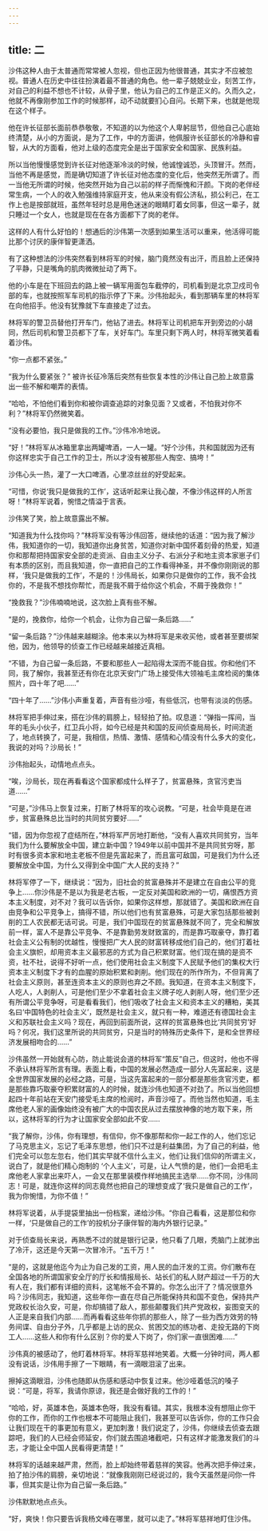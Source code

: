 ```yaml
---
---
---
```

title: 二
---



沙伟这种人由于太普通而常常被人忽视，但也正因为他很普通，其实才不应被忽视。普通人在历史中往往扮演着最不普通的角色。他一辈子兢兢业业，刻苦工作，对自己的利益不想也不计较，从骨子里，他认为自己的工作是正义的。久而久之，他就不再像刚参加工作的时候那样，动不动就要扪心自问。长期下来，也就是他现在这个样子。

他在许长征部长面前恭恭敬敬，不知道的以为他这个人卑躬屈节，但他自己心底始终清楚，从小的方面说，是为了工作，中的方面讲，他佩服许长征部长的冷静和睿智，从大的方面看，他对上级的态度完全是出于国家安全和国家、民族利益。

所以当他慢慢感觉到许长征对他逐渐冷淡的时候，他诚惶诚恐，头顶冒汗。然而，当他不再是感觉，而是确切知道了许长征对他态度的变化后，他突然无所谓了。而一当他无所谓的时候，他突然开始为自己以前的样子而惭愧和汗颜。下岗的老伴经常生病，一个人的收入勉强维持家庭开支，他从来没有假公济私，损公利己，在工作上也是按部就班，虽然年轻时总是用色迷迷的眼睛盯着女同事，但这一辈子，就只睡过一个女人，也就是现在在各方面都下了岗的老伴。

这样的人有什么好怕的！想通后的沙伟第一次感到如果生活可以重来，他活得可能比那个讨厌的康伴智更潇洒。

有了这种想法的沙伟突然看到林将军的时候，脑门竟然没有出汗，而且脸上还保持了平静，只是嘴角的肌肉微微扯动了两下。

他的小车是在下班回去的路上被一辆军用面包车截停的，司机看到是北京卫戍司令部的车，也就按照军车司机的指示停了下来。沙伟抬起头，看到那辆车里的林将军在向他招手。他没有犹豫就下车直接走了过去。

林将军的警卫员替他打开车门，他钻了进去。林将军让司机把车开到旁边的小胡同，然后司机和警卫员都下了车，关好车门。车里只剩下两人时，林将军微笑着看着沙伟。

“你一点都不紧张。”

“我为什么要紧张？” 被许长征冷落后突然有些恢复本性的沙伟让自己脸上故意露出一些不解和嘲弄的表情。

“哈哈，不怕他们看到你和被你调查追踪的对象见面？又或者，不怕我对你不利？”林将军仍然微笑着。

“没有必要怕，我只是做我的工作。”沙伟冷冷地说。

“好！”林将军从冰箱里拿出两罐啤酒，一人一罐。“好个沙伟，共和国就因为还有你这样忠实于自己工作的卫士，所以才没有被那些人掏空、搞垮！”

沙伟心头一热，灌了一大口啤酒，心里凉丝丝的好受起来。

“可惜，你说‘我只是做我的工作’，这话听起来让我心酸，不像沙伟这样的人所言呀！”林将军说着，惋惜之情溢于言表。

沙伟笑了笑，脸上故意露出不解。

“知道我为什么找你吗？”林将军没有等沙伟回答，继续他的话道：“因为我了解沙伟，我知道你的一切，我知道你出身贫苦，知道你对新中国怀着刻骨的热爱，知道你和那帮把持国家安全部的走资派、自由主义分子、右派分子和地主资本家崽子们有本质的区别，而且我知道，你一直把自己的工作看得神圣，并不像你刚刚说的那样，‘我只是做我的工作’，不是的！沙伟局长，如果你只是做你的工作，我不会找你的，不是我不想找你帮忙，而是我不屑于给你这个机会，不屑于挽救你！”

“挽救我？”沙伟喃喃地说，这次脸上真有些不解。

“是的，挽救你，给你一个机会，让你为自己留一条后路……”

“留一条后路？”沙伟越来越糊涂。他本来以为林将军是来收买他，或者甚至要绑架他，因为，他领导的侦查工作已经越来越接近真相。

“不错，为自己留一条后路，不要和那些人一起陷得太深而不能自拔。你和他们不同，我了解你，我甚至还有你在北京天安门广场上接受伟大领袖毛主席检阅的集体照片，四十年了吧……”

“四十年了……”沙伟小声重复着，声音有些沙哑，有些低沉，也带有淡淡的伤感。

林将军把手伸过来，搭在沙伟的肩膀上，轻轻拍了拍。叹息道：“弹指一挥间，当年的毛头小伙子，红卫兵小将，如今已经是共和国的反间侦查局局长，时间流逝了，地点转换了，可是，我相信，热情、激情、感情和心情没有什么多大的变化，我说的对吗？沙局长！”

沙伟抬起头，动情地点点头。

“唉，沙局长，现在再看看这个国家都成什么样子了，贫富悬殊，贪官污吏当道……”

“可是，”沙伟马上恢复过来，打断了林将军的攻心说教。“可是，社会毕竟是在进步，贫富悬殊总比当时的共同贫穷要好……”

“错，因为你忽视了症结所在，”林将军严厉地打断他，“没有人喜欢共同贫穷，当年我们为什么要解放全中国，建立新中国？1949年以前中国并不是共同贫穷呀，那时有很多资本家和地主老板不但是先富起来了，而且富可敌国，可是我们为什么还要解放全中国，为什么又得到全中国广大人民的支持？”

林将军停了一下，继续说：“因为，旧社会的贫富悬殊并不是建立在自由公平的竞争上……你沙伟是不是以为我是老古板，一定反对美国和欧洲的一切，痛恨西方资本主义制度，对不对？我可以告诉你，如果你这样想，那就错了。美国和欧洲在自由竞争和公平竞争上，搞得不错，所以他们也有贫富悬殊，可是大家包括那些被剥削的工人农民都无话可说。可是，我们中国现在的贫富悬殊就不同了，完全和解放前一样，富人不是靠公平竞争、不是靠勤劳发财致富的，而是靠巧取豪夺，靠打着社会主义公有制的优越性，慢慢把广大人民的财富转移成他们自己的，他们打着社会主义旗帜，却用资本主义最邪恶的方式为自己积累财富。他们现在搞的是资不资，社不社，说得不好听一点，他们使用社会主义制度下人民赋予他们的集权大行资本主义制度下才有的血腥的原始积累和剥削。他们现在的所作所为，不但背离了社会主义原则，甚至连资本主义的原则也弃之不顾。我知道，在资本主义制度下，人吃人，人剥削人，可是他们至少不拿着社会主义牌子吃人剥削人呀，他们至少还有所谓公平竞争呀，可是看看我们，他们吸收了社会主义和资本主义的糟粕，美其名曰‘中国特色的社会主义’，既然是社会主义，就只有一种，难道还有德国社会主义和苏联社会主义吗？现在，再回到前面所说，这样的贫富悬殊也比‘共同贫穷’好吗？何况，我们这里所说的共同贫穷，只是当时的特殊历史条件下，是和全世界经济发展相吻合的……”

沙伟虽然一开始就有心防，防止能说会道的林将军“策反”自己，但这时，他也不得不承认林将军所言有理。表面上看，中国的发展必然造成一部分人先富起来，这是全世界国家发展的必经之路，可是，当这先富起来的一部分都是那些贪官污吏，都是那些靠巧取豪夺积累财富的人的时候，就连沙伟也知道不对劲了。所以当他回想起四十年前站在天安门接受毛主席的检阅时，声音沙哑了。而他当然也知道，毛主席他老人家的画像始终没有被广大的中国农民从过去摆放神像的地方取下来，所以，这林将军的行为才让国家安全部如此不安……

“我了解你，沙伟，你有理想，有信仰，你不像那帮和你一起工作的人，他们忘记了马克思主义，忘记了毛泽东思想，他们只不过是利益集团，为了自己的利益，他们完全可以忽左忽右，他们其实早就不信什么主义，他们让我们信仰的所谓主义，说白了，就是他们精心炮制的 ‘个人主义’，可是，让人气愤的是，他们一会把毛主席他老人家拿出来吓人，一会又在那里装模作样地搞民主选举……你不同，沙伟同志！可是，就连你这样的同志竟然也把自己的理想变成了‘我只是做自己的工作’，我为你惋惜，为你不值！”

林将军说着，从手提袋里抽出一份档案，递给沙伟。“你自己看看，这是那位和你一样，‘只是做自己的工作’的投机分子康伴智的海内外银行记录。”

对于侦查局长来说，再熟悉不过的就是银行记录，他只看了几眼，秃脑门上就渗出了冷汗，这还是今天第一次冒冷汗。“五千万！”

“是的，这就是他迄今为止为自己发的工资，用人民的血汗发的工资。你们散布在全国各地的所谓国家安全厅的厅长和情报局长、站长们的私人财产超过一千万的大有人在，我们都有详细的资料，这笔帐不会不算的。你怎么出汗了？情况很意外吗？沙伟同志，我知道，这些年你一直在尽自己所能保持共和国不变色，保持共产党政权长治久安，可是，你却搞错了敌人，那些颠覆我们共产党政权，妄图变天的人正是来自我们内部……而再看看这些年你抓的那些人，除了一些为西方效劳的特务间谍、自由分子外，几乎都是上访的民众、贫困交加的练功者、走投无路的下岗工人……这些人和你有什么区别？你的爱人下岗了，你们家一直很困难……”

沙伟真的被感动了，他盯着林将军。林将军慈祥地笑着。大概一分钟时间，两人都没有说话，沙伟用手擦了一下眼睛，有一滴眼泪滚了出来。

擦掉这滴眼泪，沙伟也随即从伤感和感动中恢复过来。他沙哑着低沉的嗓子说：“可是，将军，我请你原谅，我还是会做好我的工作的！”

“哈哈，好，英雄本色，英雄本色呀，我没有看错。其实，我根本没有想阻止你干你的工作，而你的工作也根本不可能阻止我们，我甚至可以告诉你，你的工作只会让我们现在干的事更加有意义，更加刺激！我们说定了，沙伟，你继续去侦查去跟踪吧，我们的人已经会师延安，你们就去围追堵截吧，只有这样才能激发我们的斗志，才能让全中国人民看得更清楚！”

林将军的话越来越严肃，然而，脸上却始终带着慈祥的笑容。他再次把手伸过来，拍了拍沙伟的肩膀，亲切地说：“就像我刚刚已经说过的，我今天虽然是问你一件事，但其实是让你为自己留一条后路。”

沙伟默默地点点头。

“好，爽快！你只要告诉我杨文峰在哪里，就可以走了。”林将军慈祥地盯住沙伟。